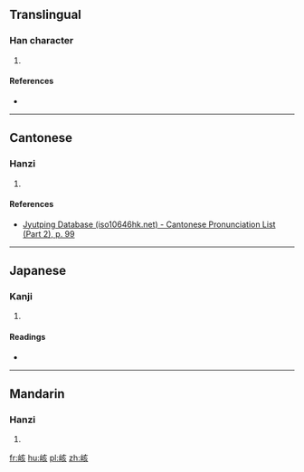 ==Translingual==

===Han character===
{{Han char|rn=46|rad=山|as=06|sn=9|four=20782|canj=UYVO|ids=⿰山亥}}

# {{defn|Han|sort=山06}}

====References====
* {{Han ref|kx=0310.250|dkj=08036|dj=0610.180|hdz=10771.160|uh=5CD0|ud=23760|bh=CE79|bd=52857}}

----

==Cantonese==

===Hanzi===
{{yue-hanzi|jyut=[[goi1]]|y=goi1}}

# {{defn|lang=yue|sort=山06}}

====References====
* [http://www.iso10646hk.net/jp/document/download.jsp Jyutping Database (iso10646hk.net) - Cantonese Pronunciation List (Part 2), p. 99]

----

==Japanese==

===Kanji===
{{ja-kanji|grade=|rs=山06}}

# {{defn|lang=ja|sort=山06}}

====Readings====
* {{ja-readings|on=[[かい]] (kai), [[き]] (ki)|kun=}}

----

==Mandarin==

===Hanzi===
{{cmn-hanzi|pin=[[gāi]] ([[gai1]])|wg=kai<sup>1</sup>}}

# {{defn|lang=cmn|sort=山06}}

[[fr:峐]]
[[hu:峐]]
[[pl:峐]]
[[zh:峐]]
